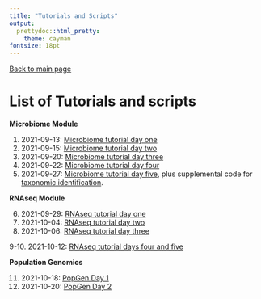 ```yaml
---
title: "Tutorials and Scripts"
output:
  prettydoc::html_pretty:
    theme: cayman
fontsize: 18pt
---
```


[Back to main page](index.html)

# List of Tutorials and scripts

**Microbiome Module**

1. 2021-09-13: [Microbiome tutorial day one](2021-09-13_microbiome_Day1.html)
2. 2021-09-15: [Microbiome tutorial day two](2021-09-15_microbiome_Day2.html)
3. 2021-09-20: [Microbiome tutorial day three](2021-09-20_microbiome_Day3.html)
4. 2021-09-22: [Microbiome tutorial day four](2021-09-22_microbiome_Day4.html)
5. 2021-09-27: [Microbiome tutorial day five](2021-09-27_microbiome_Day5.html), plus supplemental code for [taxonomic identification](2021_09_27_microbiome_supp_taxaID.html).

**RNAseq Module**

6. 2021-09-29: [RNAseq tutorial day one](2021-09-29_RNAseq_Day1.html)
7. 2021-10-04: [RNAseq tutorial day two](2021-10-04_RNAseq_Day2.html)
8. 2021-10-06: [RNAseq tutorial day three](2021-10-06_RNAseq_Day3.html)

9-10. 2021-10-12: [RNAseq tutorial days four and five](2021-10-11_RNAseq_Day4.html)

**Population Genomics**

11. 2021-10-18: [PopGen Day 1](2021-10-18_PopGenomics_Day1.html)
12. 2021-10-20: [PopGen Day 2](2021-10-20_PopGenomics_Day2.html)
